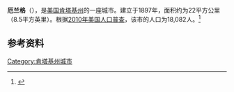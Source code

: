 {{Infobox City 
|chinese_name = 厄兰格
|official_name = Erlanger
|image_flag = 
|image_seal = 
|image_skyline = 
|image_map = KYMap-doton-Erlanger.PNG
|map_caption =
|subdivision_type = [[國家|國家]]
|subdivision_name = {{USA}}
|leader_title = 
|leader_name = 
|subdivision_type1 = [[美國行政區劃|州]]
|subdivision_name1 = [[肯塔基州|肯塔基州]]
|subdivision_type2 = [[肯塔基州行政区划|县]]
|subdivision_name2 = Kenton
|found_title            = 正式立市
|found_date             = 1897年
|area_total = 22
|area_land = 
|area_water = 
|population_as_of = 2010
|population_total = 18,082
|population_density = 
|timezone = 
|utc_offset = 
|timezone_DST = 
|utc_offset_DST = 
}}

'''厄兰格'''（{{lang-en|'''Erlanger'''}}），是[[美国|美国]][[肯塔基州|肯塔基州]]的一座城市。建立于1897年，面积约为22平方公里（8.5平方英里）。根据[[2010年美国人口普查|2010年美国人口普查]]，该市的人口为18,082人。<ref name=census>{{cite web |url = http://www.census.gov/prod/www/abs/decennial/ |title = Census of Population and Housing |publisher = U.S. Census Bureau |accessdate = November 18, 2011 |archive-url = https://web.archive.org/web/20060208103743/http://www.census.gov/prod/www/abs/decennial/ |archive-date = 2006-02-08 |dead-url = yes }}</ref>

== 参考资料 ==
{{reflist}}

[[Category:肯塔基州城市|Category:肯塔基州城市]]


{{Kentucky-stub}}